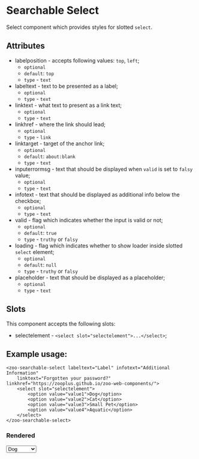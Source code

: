 
<Meta title="Docs/Searchable select"/>

# Searchable Select

Select component which provides styles for slotted `select`.

## Attributes
- labelposition - accepts following values: `top`, `left`;
  - `optional`
  - `default`: `top`
  - `type` - `text`
- labeltext - text to be presented as a label;
  - `optional`
  - `type` - `text`
- linktext - what text to present as a link text;
  - `optional`
  - `type` - `text`
- linkhref - where the link should lead;
  - `optional`
  - `type` - `link`
- linktarget - target of the anchor link;
  - `optional`
  - `default`: `about:blank`
  - `type` - `text`
- inputerrormsg - text that should be displayed when `valid` is set to `falsy` value;
  - `optional`
  - `type` - `text`
- infotext - text that should be displayed as additional info below the checkbox;
  - `optional`
  - `type` - `text`
- valid - flag which indicates whether the input is valid or not;
  - `optional`
  - `default`: `true`
  - `type` - `truthy` or `falsy`
- loading - flag which indicates whether to show loader inside slotted `select` element;
  - `optional`
  - `default`: `null`
  - `type` - `truthy` or `falsy`
- placeholder - text that should be displayed as a placeholder;
  - `optional`
  - `type` - `text`

## Slots
This component accepts the following slots:
- selectelement - `<select slot="selectelement">...</select>`;

## Example usage:
```
<zoo-searchable-select labeltext="Label" infotext="Additional Information" 
	linktext="Forgotten your password?" linkhref="https://zooplus.github.io/zoo-web-components/">
	<select slot="selectelement">
		<option value="value1">Dog</option>
		<option value="value2">Cat</option>
		<option value="value3">Small Pet</option>
		<option value="value4">Aquatic</option>
	</select>
</zoo-searchable-select>
```
### Rendered
<zoo-searchable-select infotext="Additional Information" linktext="Forgotten your password?" linkhref="https://zooplus.github.io/zoo-web-components/" labeltext="Label">
	<select slot="selectelement">
		<option value="value1">Dog</option>
		<option value="value2">Cat</option>
		<option value="value3">Small Pet</option>
		<option value="value4">Aquatic</option>
	</select>
</zoo-searchable-select>